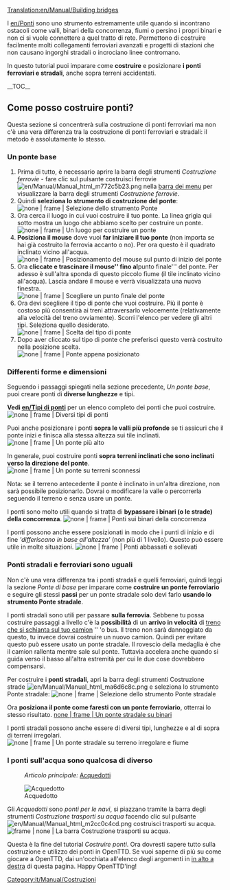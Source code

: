 [[Translation:en/Manual/Building bridges]]
{{it/Manual/Tutorial/Tutorial}}

I [[en/Ponti]] sono uno strumento estremamente utile quando si incontrano ostacoli come valli, binari della concorrenza, fiumi o persino i propri binari e non ci si vuole connettere a quel tratto di rete. Permettono di costruire facilmente molti collegamenti ferroviari avanzati e progetti di stazioni che non causano ingorghi stradali o incrociano linee contromano.

<!--[[Bridges]] are an extremely useful tool when you encounter obstacles like valleys, competitor tracks, rivers or even your own tracks. Many advanced train junctions and station designs can be constructed that wouldn't cause traffic jams or make opposite direction tracks cross.-->

In questo tutorial puoi imparare come '''costruire''' e posizionare '''i ponti ferroviari e stradali''', anche sopra terreni accidentati.

<!-- search engine help -->
<!-- In this tutorial you can learn how to '''build''' (place, construct), position '''railway and road bridges'''. You can also learn about building and placing bridges above uneven land. -->

__TOC__
== Come posso costruire ponti? == <!--How do I build bridges?-->
Questa sezione si concentrerà sulla costruzione di ponti ferroviari ma non c'è una vera differenza tra la costruzione di ponti ferroviari e stradali: il metodo è assolutamente lo stesso.

<!--This section will focus on building railway bridges. There is no real difference between building railway and road bridges - the method is completely the same.-->

=== Un ponte base === <!--A basic bridge-->
# Prima di tutto, è necessario aprire la barra degli strumenti ''Costruzione ferrovie'' - fare clic sul pulsante costruisci ferrovie [[File:en/Manual/Manual html m772c5b23.png]] nella [[en/Interfaccia di Game # the-menu-bar | barra dei menu]] per visualizzare la barra degli strumenti ''Costruzione ferrovie''.
# Quindi '''seleziona lo strumento di costruzione del ponte''': <br/> [[File:it/Manual/BridgeTut1.png | none | frame | Selezione dello strumento ''Ponte'']]
# Ora cerca il luogo in cui vuoi costruire il tuo ponte. La linea grigia qui sotto mostra un luogo che abbiamo scelto per costruire un ponte. <br/> [[File:en/Manual/BridgeTut2.png | none | frame | Un luogo per costruire un ponte]]
# '''Posiziona il mouse''' dove vuoi '''far iniziare il tuo ponte''' (non importa se hai già costruito la ferrovia accanto o no). Per ora questo è il quadrato inclinato vicino all'acqua. <br/> [[File:en/Manual/BridgeTut3.png | none | frame | Posizionamento del mouse sul punto di inizio del ponte]]
# Ora '''cliccate e trascinare il mouse'' fino al '''punto finale''' del ponte. Per adesso è sull'altra sponda di questo piccolo fiume (il tile inclinato vicino all'acqua). Lascia andare il mouse e verrà visualizzata una nuova finestra. <br/> [[File:en/Manual/BridgeTut4.png | none | frame | Scegliere un punto finale del ponte]]
# Ora devi scegliere il tipo di ponte che vuoi costruire. Più il ponte è costoso più consentirà ai treni attraversarlo velocemente (relativamente alla velocità del treno ovviamente). Scorri l'elenco per vedere gli altri tipi. Seleziona quello desiderato. <br/> [[File:it/BridgeTut5.png | none | frame | Scelta del tipo di ponte]]
# Dopo aver cliccato sul tipo di ponte che preferisci questo verrà costruito nella posizione scelta. <br/> [[File:it/Manual/BridgeTut6.png | none | frame | Ponte appena posizionato]]

<!-- # First of all, you must open the Railway construction toolbar - click the railway build button [[File:en/Manual/Manual html m772c5b23.png]] on the [[Game_interface#The_Menu_bar|menu bar]] to display the railway construction toolbar. 
# Then '''select the Bridge building tool''':<br/>[[File:en/Manual/BridgeTut1.png|none|frame|Selecting Bridge tool]]
# Now look for the place you want to build your bridge. The gray line below shows a place we have chosen to build a bridge.<br/>[[File:en/Manual/BridgeTut2.png|none|frame|A place to build a bridge]]
# '''Place your mouse''' where you want to '''start your bridge''' (it does not matter whether you have already built railway next to it or not). For now this is the sloped square right next to the water.<br/>[[File:en/Manual/BridgeTut3.png|none|frame|Placing mouse at the starting point of the bridge]]
# Now '''click and drag the mouse'' to the '''ending point''' of the bridge. For now, this is across the small river (sloped square next to water). Let go of the mouse and a new window will pop up.<br/>[[File:en/Manual/BridgeTut4.png|none|frame|Choosing an ending point of the bridge ]]
# Now you have to '''choose the type of bridge''' you wish to build. The more expensive the bridge, the faster the trains will be able to go over it. Scroll down the list to see more types. Select the one you want.<br/>[[File:en/Manual/BridgeTut5.png|none|frame|Choosing bridge type]]
# Once you have clicked the type of bridge you want to build, it will be placed at your chosen location.<br/>[[File:en/Manual/BridgeTut6.png|none|frame|Newly placed bridge]] -->

=== Differenti forme e dimensioni === <!-- Different shapes & sizes -->
Seguendo i passaggi spiegati nella sezione precedente, ''Un ponte base'', puoi creare ponti di '''diverse lunghezze''' e tipi.

<!-- Following steps in basic Bridge section you can build bridges of '''different lengths''' and types. -->

'''Vedi [[en/Tipi di ponti]]''' per un elenco completo dei ponti che puoi costruire.
[[File:en/Manual/BridgeTut7.png | none | frame | Diversi tipi di ponti]]

<!-- '''See [[Bridge types]]''' for a full list of what bridges you can build.
[[File:en/Manual/BridgeTut7.png|none|frame|Several bridges]] -->

Puoi anche posizionare i ponti '''sopra le valli più profonde''' se ti assicuri che il ponte inizi e finisca alla stessa altezza sui tile inclinati.
[[File:en/Manual/BridgeTut8.png | none | frame | Un ponte più alto]]

<!-- You can also place bridges '''above deeper valleys''' if you make sure the bridge starts and ends at the same height on the sloped squares.
[[File:en/Manual/BridgeTut8.png|none|frame|A higher bridge]] -->

In generale, puoi costruire ponti '''sopra terreni inclinati che sono inclinati verso la direzione del ponte'''.
[[File:en/Manual/BridgeTut11.png | none | frame | Un ponte su terreni sconnessi]]

<!-- Generally, you may build bridges '''above sloped land which is sloped towards the direction of the bridge'''.
[[File:en/Manual/BridgeTut11.png|none|frame|A bridge over uneven land]] -->

Nota: se il terreno antecedente il ponte è inclinato in un'altra direzione, non sarà possibile posizionarlo. Dovrai o modificare la valle o percorrerla seguendo il terreno e senza usare un ponte.

<!-- Note: If the land above the bridge is sloped in some other direction, you will not be able to place a bridge. You will either need to landscape the valley or run the tracks through the valley without using a bridge. -->

I ponti sono molto utili quando si tratta di '''bypassare i binari (o le strade) della concorrenza'''.
[[File:en/Manual/BridgeTut10.png | none | frame | Ponti sui binari della concorrenza]]

<!-- Bridges are very useful when it comes to '''passing competitor's tracks''' (or roads).
[[File:en/Manual/BridgeTut10.png|none|frame|Bridges over competitor's tracks]] -->

I ponti possono anche essere posizionati in modo che i punti di inizio e di fine '''differiscano in base all'altezza' '' (non più di 1 livello). Questo può essere utile in molte situazioni.
[[File:en/Manual/BridgeTut9.png | none | frame | Ponti abbassati e sollevati]]

<!-- The bridges can even be placed so that the '''starting and ending points differ by height''' (no more than 1 level). This can be useful in many situations.
[[File:en/Manual/BridgeTut9.png|none|frame|Lowered and Raised bridges]] -->

=== Ponti stradali e ferroviari sono uguali  === <!-- Road bridges are the same -->

Non c'è una vera differenza tra i ponti stradali e quelli ferroviari, quindi leggi la sezione ''Ponte di base'' per imparare come '''costruire un ponte ferroviario''' e seguire gli stessi '''passi''' per un ponte stradale solo devi farlo '''usando lo strumento Ponte stradale'''.

<!-- There is no real difference between road and railway bridges, so read the Basic Bridge section to learn how to '''build a railway bridge''' and follow the '''same steps''' for a road bridge only '''using Road Bridge tool'''. -->

I ponti stradali sono utili per passare '''sulla ferrovia'''. Sebbene tu possa costruire passaggi a livello c'è la '''possibilità''' di un '''arrivo in velocità''' di [[en/Treni#incidenti|treno che si schianta sul tuo camion]] '' 'o bus. Il treno non sarà danneggiato da questo, tu invece dovrai costruire un nuovo camion. Quindi per evitare questo può essere usato un ponte stradale. Il rovescio della medaglia è che il camion rallenta mentre sale sul ponte. Tuttavia accelera anche quando si guida verso il basso all'altra estremità per cui le due cose dovrebbero compensarsi.

<!-- Road bridges are useful to pass '''over the railway'''. And though you can construct level crossings, there is a '''chance''' a fast coming '''[[Trains#Accidents|train will crash into your truck]]''' or bus. The train won't be damaged by this, but you will have to build a new truck. So to avoid this a road bridge may be used. The downside is that the truck slows down while climbing the bridge. However it will also speed up when driving down at the other end. -->

Per costruire i '''ponti stradali''', apri la barra degli strumenti Costruzione strade [[File:en/Manual/Manual html ma6d6c8c.png]] e seleziona lo strumento Ponte stradale:
[[File:it/Manual/BridgeTut14.png | none | frame | Selezione dello strumento Ponte stradale]]

<!-- To build '''road bridges''', open the Road Construction Toolbar [[File:en/Manual/Manual html ma6d6c8c.png]] and select the Road Bridge tool:
[[File:en/Manual/BridgeTut14.png|none|frame|Selecting Bridge tool]] -->

Ora '''posiziona il ponte come faresti con un ponte ferroviario''', otterrai lo stesso risultato.
[[en/Immagine/BridgeTut12.png | none | frame | Un ponte stradale su binari]]

<!-- Now '''place the bridge as you would place a railway bridge''', you will get the same result.
[[File:en/Manual/BridgeTut12.png|none|frame|A road bridge over tracks]] -->

I ponti stradali possono anche essere di diversi tipi, lunghezze e al di sopra di terreni irregolari.
[[File:en/Manual/BridgeTut13.png | none | frame | Un ponte stradale su terreno irregolare e fiume]]

<!-- Road bridges can also be different types, lengths and above uneven landscape.
[[File:en/Manual/BridgeTut13.png|none|frame|A road bridge over uneven land and river]] -->

=== I ponti sull'acqua sono qualcosa di diverso === <!-- Water bridges are something different -->

:''Articolo principale:'' [[en/Manual/Building canals#aqueducts|Acquedotti]]

[[File:it/Manual/Acquedotto.png|frame|none|Acquedotto]]

Gli ''Acquedotti'' sono ''ponti per le navi'', si piazzano tramite la barra degli strumenti ''Costruzione trasporti su acqua'' facendo clic sul pulsante [[File:en/Manual/Manual html m2cc0c4cd.png]] costruisci trasporti su acqua. <br/> [[File:it/Manual/Dock toolbar.png | frame | none | La barra ''Costruzione trasporti su acqua''.]]

Questa è la fine del tutorial ''Costruire ponti''. Ora dovresti sapere tutto sulla costruzione e utilizzo dei ponti in OpenTTD. Se vuoi saperne di più su come giocare a OpenTTD, dai un'occhiata all'elenco degli argomenti in [[#top | in alto a destra]] di questa pagina. Happy OpenTTD'ing!

[[Category:it/Manual/Costruzioni]]